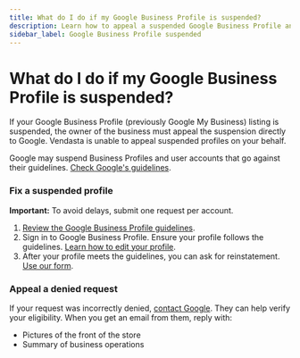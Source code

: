 ```yaml
---
title: What do I do if my Google Business Profile is suspended?
description: Learn how to appeal a suspended Google Business Profile and get it reinstated.
sidebar_label: Google Business Profile suspended
---
```


# What do I do if my Google Business Profile is suspended?

If your Google Business Profile (previously Google My Business) listing is suspended, the owner of the business must appeal the suspension directly to Google. Vendasta is unable to appeal suspended profiles on your behalf.

Google may suspend Business Profiles and user accounts that go against their guidelines. [Check Google's guidelines](https://support.google.com/business/answer/3038177).

### Fix a suspended profile

**Important:** To avoid delays, submit one request per account.

1. [Review the Google Business Profile guidelines](https://support.google.com/business/answer/3038177).
2. Sign in to Google Business Profile. Ensure your profile follows the guidelines. [Learn how to edit your profile](https://support.google.com/business/answer/3039617).
3. After your profile meets the guidelines, you can ask for reinstatement. [Use our form](https://support.google.com/business/troubleshooter/2690129).

### Appeal a denied request

If your request was incorrectly denied, [contact Google](https://support.google.com/business/gethelp). They can help verify your eligibility. When you get an email from them, reply with:

- Pictures of the front of the store
- Summary of business operations